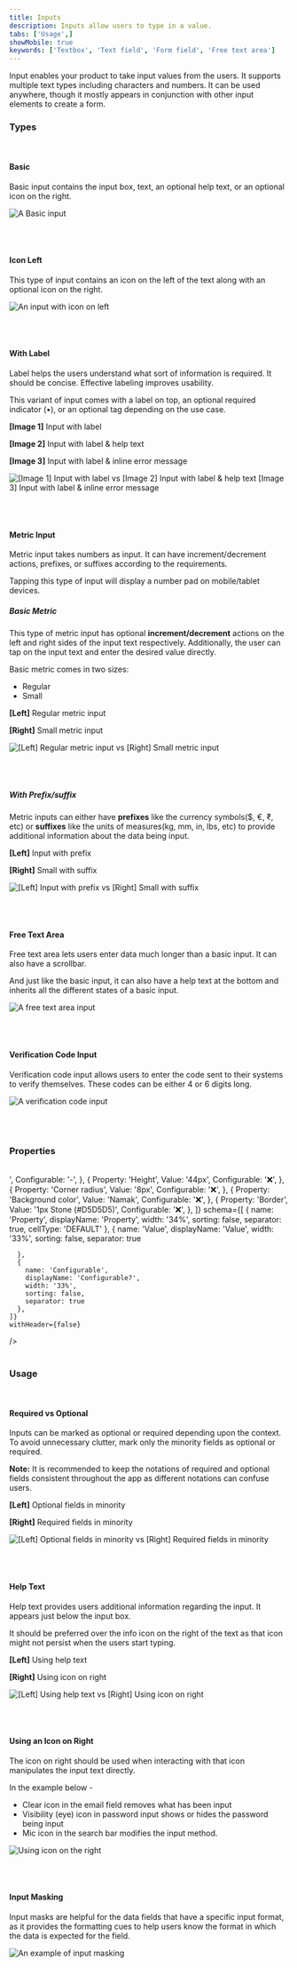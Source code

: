 ```yaml
---
title: Inputs
description: Inputs allow users to type in a value.
tabs: ['Usage',]
showMobile: true
keywords: ['Textbox', 'Text field', 'Form field', 'Free text area']
---
```


Input enables your product to take input values from the users. 
It supports multiple text types including characters and numbers. It can be used anywhere, 
though it mostly appears in conjunction with other input elements to create a form. 

### Types

<br/>

#### Basic

Basic input contains the input box, text, an optional help text, or an optional icon on the right.

![A Basic input](./images/minputs-1.png)

<br/>
<br/>

#### Icon Left

This type of input contains an icon on the left of the text along with an optional icon on the right.

![An input with icon on left](./images/minputs-2.png)

<br/>
<br/>

#### With Label

Label helps the users understand what sort of information is required. It should be concise. Effective labeling improves usability.

This variant of input comes with a label on top, an optional required indicator (•), or an optional tag depending on the use case.

**[Image 1]** Input with label

**[Image 2]** Input with label & help text 

**[Image 3]** Input with label & inline error message

![[Image 1] Input with label vs [Image 2] Input with label & help text [Image 3] Input with label & inline error message](./images/minputs-3.png)

<br/>
<br/>

#### Metric Input

Metric input takes numbers as input. It can have increment/decrement actions, prefixes, or suffixes according to the requirements.

Tapping this type of input will display a number pad on mobile/tablet devices.

##### Basic Metric

This type of metric input has optional **increment/decrement** actions on the left and right sides of the input text respectively. Additionally, the user can tap on the input text and enter the desired value directly.

Basic metric comes in two sizes:

-  Regular
-  Small

**[Left]** Regular metric input 

**[Right]** Small metric input

![[Left] Regular metric input vs [Right] Small metric input](./images/minputs-4.png)

<br/>
<br/>

##### With Prefix/suffix

Metric inputs can either have **prefixes** like the currency symbols($, €, ₹, etc) or **suffixes** like the units of measures(kg, mm, in, lbs, etc) to provide additional information about the data being input.

**[Left]** Input with prefix

**[Right]** Small with suffix

![[Left] Input with prefix vs [Right] Small with suffix](./images/minputs-5.png)

<br/>
<br/>

#### Free Text Area

Free text area lets users enter data much longer than a basic input. It can also have a scrollbar.

And just like the basic input, it can also have a help text at the bottom and inherits all the different states of a basic input.

![A free text area input](./images/minputs-6.png)

<br/>
<br/>

#### Verification Code Input

Verification code input allows users to enter the code sent to their systems to verify themselves. These codes can be either 4 or 6 digits long.

![A verification code input](./images/minputs-7.png)

<br/>
<br/>

### Properties

<br/>

<Card shadow='none'>
  <Table
    showMenu={false}
    separator={true}
    data={[
      {
        Property: 'Width',
        Value: '<Width>',
        Configurable: '-',
      },
      {
        Property: 'Height',
        Value: '44px',
        Configurable: '❌',
      },
      {
        Property: 'Corner radius',
        Value: '8px',
        Configurable: '❌',
      },
      {
        Property: 'Background color',
        Value: 'Namak',
        Configurable: '❌',
      },
      {
        Property: 'Border',
        Value: '1px Stone (#D5D5D5)',
        Configurable: '❌',
      },
    ]}
    schema={[
      {
        name: 'Property',
        displayName: 'Property',
        width: '34%',
        sorting: false,
        separator: true,
        cellType: 'DEFAULT'
      },
      {
        name: 'Value',
        displayName: 'Value',
        width: '33%',
        sorting: false,
        separator: true
        
      },
      {
        name: 'Configurable',
        displayName: 'Configurable?',
        width: '33%',
        sorting: false,
        separator: true
      },
    ]}
    withHeader={false}
  />
</Card>
<br/>
<br/>


### Usage

<br/>

#### Required vs Optional

Inputs can be marked as optional or required depending upon the context. To avoid unnecessary clutter, mark only the minority fields as optional or required.

**Note:** It is recommended to keep the notations of required and optional fields consistent throughout the app as different notations can confuse users.

**[Left]** Optional fields in minority 

**[Right]** Required fields in minority

![[Left] Optional fields in minority vs [Right] Required fields in minority](./images/minputs-8.png)

<br/>
<br/>

#### Help Text

Help text provides users additional information regarding the input. It appears just below the input box.

It should be preferred over the info icon on the right of the text as that icon might not persist when the users start typing.

**[Left]** Using help text 

**[Right]** Using icon on right

![[Left] Using help text vs [Right] Using icon on right](./images/minputs-9.png)

<br/>
<br/>

#### Using an Icon on Right

The icon on right should be used when interacting with that icon manipulates the input text directly.

In the example below -

-   Clear icon in the email field removes what has been input
-   Visibility (eye) icon in password input shows or hides the password being input
-   Mic icon in the search bar modifies the input method.

![Using icon on the right](./images/minputs-10.png)

<br/>
<br/>

#### Input Masking

Input masks are helpful for the data fields that have a specific input format, as it provides the formatting cues to help users know the format in which the data is expected for the field.

![An example of input masking](./images/minputs-11.png)

<br/>
<br/>
<br/>